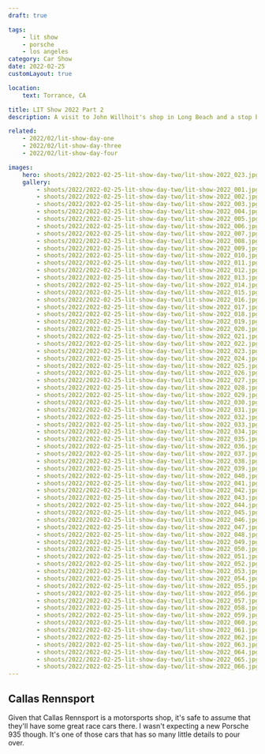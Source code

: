 ```yaml
---
draft: true

tags:
    - lit show
    - porsche
    - los angeles
category: Car Show
date: 2022-02-25
customLayout: true

location:
    text: Torrance, CA

title: LIT Show 2022 Part 2
description: A visit to John Willhoit's shop in Long Beach and a stop by Callas Rennsport to see an incredible 935.

related:
    - 2022/02/lit-show-day-one
    - 2022/02/lit-show-day-three
    - 2022/02/lit-show-day-four

images:
    hero: shoots/2022/2022-02-25-lit-show-day-two/lit-show-2022_023.jpg
    gallery:
        - shoots/2022/2022-02-25-lit-show-day-two/lit-show-2022_001.jpg
        - shoots/2022/2022-02-25-lit-show-day-two/lit-show-2022_002.jpg
        - shoots/2022/2022-02-25-lit-show-day-two/lit-show-2022_003.jpg
        - shoots/2022/2022-02-25-lit-show-day-two/lit-show-2022_004.jpg
        - shoots/2022/2022-02-25-lit-show-day-two/lit-show-2022_005.jpg
        - shoots/2022/2022-02-25-lit-show-day-two/lit-show-2022_006.jpg
        - shoots/2022/2022-02-25-lit-show-day-two/lit-show-2022_007.jpg
        - shoots/2022/2022-02-25-lit-show-day-two/lit-show-2022_008.jpg
        - shoots/2022/2022-02-25-lit-show-day-two/lit-show-2022_009.jpg
        - shoots/2022/2022-02-25-lit-show-day-two/lit-show-2022_010.jpg
        - shoots/2022/2022-02-25-lit-show-day-two/lit-show-2022_011.jpg
        - shoots/2022/2022-02-25-lit-show-day-two/lit-show-2022_012.jpg
        - shoots/2022/2022-02-25-lit-show-day-two/lit-show-2022_013.jpg
        - shoots/2022/2022-02-25-lit-show-day-two/lit-show-2022_014.jpg
        - shoots/2022/2022-02-25-lit-show-day-two/lit-show-2022_015.jpg
        - shoots/2022/2022-02-25-lit-show-day-two/lit-show-2022_016.jpg
        - shoots/2022/2022-02-25-lit-show-day-two/lit-show-2022_017.jpg
        - shoots/2022/2022-02-25-lit-show-day-two/lit-show-2022_018.jpg
        - shoots/2022/2022-02-25-lit-show-day-two/lit-show-2022_019.jpg
        - shoots/2022/2022-02-25-lit-show-day-two/lit-show-2022_020.jpg
        - shoots/2022/2022-02-25-lit-show-day-two/lit-show-2022_021.jpg
        - shoots/2022/2022-02-25-lit-show-day-two/lit-show-2022_022.jpg
        - shoots/2022/2022-02-25-lit-show-day-two/lit-show-2022_023.jpg
        - shoots/2022/2022-02-25-lit-show-day-two/lit-show-2022_024.jpg
        - shoots/2022/2022-02-25-lit-show-day-two/lit-show-2022_025.jpg
        - shoots/2022/2022-02-25-lit-show-day-two/lit-show-2022_026.jpg
        - shoots/2022/2022-02-25-lit-show-day-two/lit-show-2022_027.jpg
        - shoots/2022/2022-02-25-lit-show-day-two/lit-show-2022_028.jpg
        - shoots/2022/2022-02-25-lit-show-day-two/lit-show-2022_029.jpg
        - shoots/2022/2022-02-25-lit-show-day-two/lit-show-2022_030.jpg
        - shoots/2022/2022-02-25-lit-show-day-two/lit-show-2022_031.jpg
        - shoots/2022/2022-02-25-lit-show-day-two/lit-show-2022_032.jpg
        - shoots/2022/2022-02-25-lit-show-day-two/lit-show-2022_033.jpg
        - shoots/2022/2022-02-25-lit-show-day-two/lit-show-2022_034.jpg
        - shoots/2022/2022-02-25-lit-show-day-two/lit-show-2022_035.jpg
        - shoots/2022/2022-02-25-lit-show-day-two/lit-show-2022_036.jpg
        - shoots/2022/2022-02-25-lit-show-day-two/lit-show-2022_037.jpg
        - shoots/2022/2022-02-25-lit-show-day-two/lit-show-2022_038.jpg
        - shoots/2022/2022-02-25-lit-show-day-two/lit-show-2022_039.jpg
        - shoots/2022/2022-02-25-lit-show-day-two/lit-show-2022_040.jpg
        - shoots/2022/2022-02-25-lit-show-day-two/lit-show-2022_041.jpg
        - shoots/2022/2022-02-25-lit-show-day-two/lit-show-2022_042.jpg
        - shoots/2022/2022-02-25-lit-show-day-two/lit-show-2022_043.jpg
        - shoots/2022/2022-02-25-lit-show-day-two/lit-show-2022_044.jpg
        - shoots/2022/2022-02-25-lit-show-day-two/lit-show-2022_045.jpg
        - shoots/2022/2022-02-25-lit-show-day-two/lit-show-2022_046.jpg
        - shoots/2022/2022-02-25-lit-show-day-two/lit-show-2022_047.jpg
        - shoots/2022/2022-02-25-lit-show-day-two/lit-show-2022_048.jpg
        - shoots/2022/2022-02-25-lit-show-day-two/lit-show-2022_049.jpg
        - shoots/2022/2022-02-25-lit-show-day-two/lit-show-2022_050.jpg
        - shoots/2022/2022-02-25-lit-show-day-two/lit-show-2022_051.jpg
        - shoots/2022/2022-02-25-lit-show-day-two/lit-show-2022_052.jpg
        - shoots/2022/2022-02-25-lit-show-day-two/lit-show-2022_053.jpg
        - shoots/2022/2022-02-25-lit-show-day-two/lit-show-2022_054.jpg
        - shoots/2022/2022-02-25-lit-show-day-two/lit-show-2022_055.jpg
        - shoots/2022/2022-02-25-lit-show-day-two/lit-show-2022_056.jpg
        - shoots/2022/2022-02-25-lit-show-day-two/lit-show-2022_057.jpg
        - shoots/2022/2022-02-25-lit-show-day-two/lit-show-2022_058.jpg
        - shoots/2022/2022-02-25-lit-show-day-two/lit-show-2022_059.jpg
        - shoots/2022/2022-02-25-lit-show-day-two/lit-show-2022_060.jpg
        - shoots/2022/2022-02-25-lit-show-day-two/lit-show-2022_061.jpg
        - shoots/2022/2022-02-25-lit-show-day-two/lit-show-2022_062.jpg
        - shoots/2022/2022-02-25-lit-show-day-two/lit-show-2022_063.jpg
        - shoots/2022/2022-02-25-lit-show-day-two/lit-show-2022_064.jpg
        - shoots/2022/2022-02-25-lit-show-day-two/lit-show-2022_065.jpg
        - shoots/2022/2022-02-25-lit-show-day-two/lit-show-2022_066.jpg
---
```


## Callas Rennsport

Given that Callas Rennsport is a motorsports shop, it's safe to assume that they'll have some great race cars there. I wasn't expecting a new Porsche 935 though. It's one of those cars that has so many little details to pour over.

